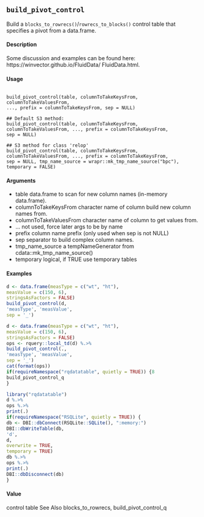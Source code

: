## ``build_pivot_control``

Build a ``blocks_to_rowrecs()``/``rowrecs_to_blocks()`` control table that specifies a pivot from a data.frame.

#### Description 


Some discussion and examples   can be found here: https://winvector.github.io/FluidData/
FluidData.html.

#### Usage 
 <pre><code>
build_pivot_control(table, columnToTakeKeysFrom, columnToTakeValuesFrom,
..., prefix = columnToTakeKeysFrom, sep = NULL)

## Default S3 method:
build_pivot_control(table, columnToTakeKeysFrom,
columnToTakeValuesFrom, ..., prefix = columnToTakeKeysFrom,
sep = NULL)

## S3 method for class 'relop'
build_pivot_control(table, columnToTakeKeysFrom,
columnToTakeValuesFrom, ..., prefix = columnToTakeKeysFrom,
sep = NULL, tmp_name_source = wrapr::mk_tmp_name_source("bpc"),
temporary = FALSE)
</code></pre>

#### Arguments 

* table data.frame to scan for new column names (in-memory data.frame).
* columnToTakeKeysFrom character name of column build new column names from.
* columnToTakeValuesFrom character name of column to get values from.
* ... not used, force later args to be by name
* prefix column name prefix (only used when sep is not NULL)
* sep separator to build complex column names.
* tmp_name_source a tempNameGenerator from cdata::mk_tmp_name_source()
* temporary logical, if TRUE use temporary tables



#### Examples 
```r
d <- data.frame(measType = c("wt", "ht"),
measValue = c(150, 6),
stringsAsFactors = FALSE)
build_pivot_control(d,
'measType', 'measValue',
sep = '_')
```

```r
d <- data.frame(measType = c("wt", "ht"),
measValue = c(150, 6),
stringsAsFactors = FALSE)
ops <- rquery::local_td(d) %.>%
build_pivot_control(.,
'measType', 'measValue',
sep = '_')
cat(format(ops))
if(requireNamespace("rqdatatable", quietly = TRUE)) {8
build_pivot_control_q
}
```

```r
library("rqdatatable")
d %.>%
ops %.>%
print(.)
if(requireNamespace("RSQLite", quietly = TRUE)) {
db <- DBI::dbConnect(RSQLite::SQLite(), ":memory:")
DBI::dbWriteTable(db,
'd',
d,
overwrite = TRUE,
temporary = TRUE)
db %.>%
ops %.>%
print(.)
DBI::dbDisconnect(db)
}
```
#### Value
control table
See Also
blocks_to_rowrecs, build_pivot_control_q
